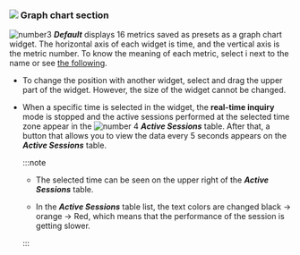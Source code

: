 ### ![](/img/number-02.png) Graph chart section

![number3](/img/number-03.png) **_Default_** displays 16 metrics saved as presets as a graph chart widget. The horizontal axis of each widget is time, and the vertical axis is the metric number. To know the meaning of each metric, select <span class='mark'>i</span> next to the name or see [the following](metrics-data-list).

-   To change the position with another widget, select and drag the upper part of the widget. However, the size of the widget cannot be changed.

-   When a specific time is selected in the widget, the **real-time inquiry** mode is stopped and the active sessions performed at the selected time zone appear in the ![number 4](/img/number-04.png) **_Active Sessions_** table. After that, a button that allows you to view the data every 5 seconds appears on the **_Active Sessions_** table.

    <ProdImg img='db-instance-monitoring-seltime.png' />

    :::note

    -   The selected time can be seen on the upper right of the **_Active Sessions_** table.

    -   In the **_Active Sessions_** table list, the text colors are changed black → <span class='slow'>orange</span> → <span class='vslow'>Red</span>, which means that the performance of the session is getting slower.

    :::
